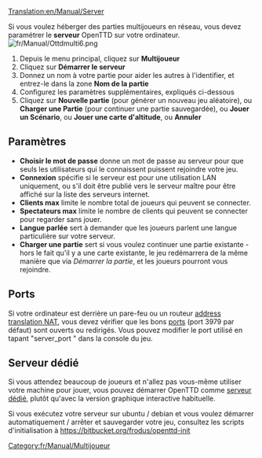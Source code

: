 [[Translation:en/Manual/Server]]

Si vous voulez héberger des parties multijoueurs en réseau, vous devez paramétrer le '''serveur''' OpenTTD sur votre ordinateur.
[[File:fr/Manual/Ottdmulti6.png|right]]
#Depuis le menu principal, cliquez sur '''Multijoueur'''
#Cliquez sur '''Démarrer le serveur'''
#Donnez un nom à votre partie pour aider les autres à l'identifier, et entrez-le dans la zone '''Nom de la partie'''
#Configurez les paramètres supplémentaires, expliqués ci-dessous
#Cliquez sur '''Nouvelle partie''' (pour générer un nouveau jeu aléatoire), ou '''Charger une Partie''' (pour continuer une partie sauvegardée), ou '''Jouer un Scénario''', ou '''Jouer une carte d'altitude''', ou '''Annuler'''

==Paramètres==
*'''Choisir le mot de passe''' donne un mot de passe au serveur pour que seuls les utilisateurs qui le connaissent puissent rejoindre votre jeu.
*'''Connexion''' spécifie si le serveur est pour une utilisation LAN uniquement, ou s'il doit être publié vers le serveur maître pour être affiché sur la liste des serveurs internet.
*'''Clients max''' limite le nombre total de joueurs qui peuvent se connecter.
*'''Spectateurs max''' limite le nombre de clients qui peuvent se connecter pour regarder sans jouer.
*'''Langue parlée''' sert à demander que les joueurs parlent une langue particulière sur votre serveur.
*'''Charger une partie''' sert si vous voulez continuer une partie existante - hors le fait qu'il y a une carte existante, le jeu redémarrera de la même manière que via ''Démarrer la partie'', et les joueurs pourront vous rejoindre.

==Ports==
Si votre ordinateur est derrière un pare-feu ou un routeur [https://www.wikipedia.org/wiki/fr:Network address translation NAT], vous devez vérifier que les bons [[fr/Manual/Port|ports]] (port 3979 par défaut) sont ouverts ou redirigés.
Vous pouvez modifier le port utilisé en tapant "server_port <port>" dans la console du jeu.

==Serveur dédié==
Si vous attendez beaucoup de joueurs et n'allez pas vous-même utiliser votre machine pour jouer, vous pouvez démarrer OpenTTD comme [[fr/Manual/Serveur dédié|serveur dédié]], plutôt qu'avec la version graphique interactive habituelle.

Si vous exécutez votre serveur sur ubuntu / debian et vous voulez démarrer automatiquement / arrêter et sauvegarder votre jeu, consultez les scripts d'initialisation à https://bitbucket.org/frodus/openttd-init

[[Category:fr/Manual/Multijoueur]]